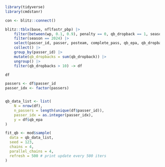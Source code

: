 
```r
library(tidyverse)
library(cmdstanr)
```


```r
con <- blitz::connect()

blitz::tblx(base, nflfastr_pbp) |>
    filter(between(wp, 0.1, 0.9), penalty == 0, qb_dropback == 1, season_type =='REG') |>
    filter(season == 2024) |>
    select(passer_id, passer, posteam, complete_pass, qb_epa, qb_dropback) |>
    collect() |>
    group_by(passer_id) |>
    mutate(qb_dropbacks = sum(qb_dropback)) |>
    ungroup() |>
    filter(qb_dropbacks > 10) -> df

```


```r
df

passers <- df$passer_id
passer_idx <- factor(passers)


qb_data_list <- list(
    N = nrow(df),
    n_passers = length(unique(df$passer_id)),
    passer_idx = as.integer(passer_idx),
    y = df$qb_epa
)

```


```r
fit_qb <- mod$sample(
  data = qb_data_list,
  seed = 123,
  chains = 4,
  parallel_chains = 4,
  refresh = 500 # print update every 500 iters
)
```
